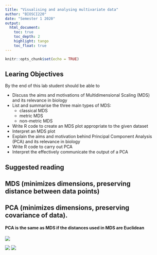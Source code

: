 ```yaml
---
title: "Visualising and analysing multivariate data"
author: "BIOSCI220"
date: "Semester 1 2020"
output:
  html_document:
    toc: true
    toc_depth: 2
    highlight: tango
    toc_float: true
---
```


```r
knitr::opts_chunk$set(echo = TRUE)
```

## Learing Objectives

By the end of this lab student should be able to

   + Discuss the aims and motivations of Multidimensional Scaling (MDS) and its relevance in biology
   + List and summarise the three main types of MDS:
      + classical MDS
      + metric MDS
      + non-metric MDS
   + Write R code to create an MDS plot appropriate to the given dataset
   + Interpret an MDS plot
   + Explain the aims and motivation behind Principal Component Analysis (PCA) and its relevance in biology
   + Write R code to carry out PCA
   + Interpret the effectively communicate the output of a PCA

## Suggested reading

## MDS (minimizes dimensions, preserving distance between data points)

## PCA (minimizes dimensions, preserving covariance of data).

#### PCA is the same as MDS if the distances used in MDS are Euclidean

![](../gifs/perp.gif)

![](../gifs/bread_data.png)
![](../gifs/pca.gif)
